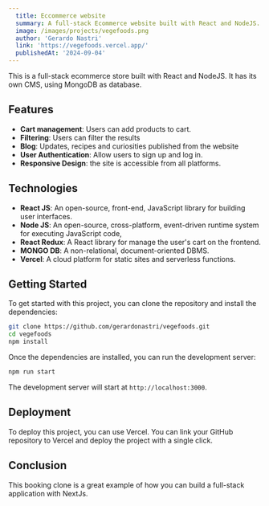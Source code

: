 ```yaml
---
  title: Eccommerce website
  summary: A full-stack Ecommerce website built with React and NodeJS.
  image: /images/projects/vegefoods.png
  author: 'Gerardo Nastri'
  link: 'https://vegefoods.vercel.app/'
  publishedAt: '2024-09-04'
---
```


This is a full-stack ecommerce store built with React and NodeJS. It has its own CMS, 
using MongoDB as database.

## Features

- **Cart management**: Users can add products to cart.
- **Filtering**: Users can filter the results
- **Blog**: Updates, recipes and curiosities published from the website
- **User Authentication**: Allow users to sign up and log in.
- **Responsive Design**: the site is accessible from all platforms.

## Technologies

- **React JS**: An open-source, front-end, JavaScript library for building user interfaces.
- **Node JS**: An open-source, cross-platform, event-driven runtime system for executing JavaScript code,
- **React Redux**: A React library for manage the user's cart on the frontend.
- **MONGO DB**: A non-relational, document-oriented DBMS.
- **Vercel**: A cloud platform for static sites and serverless functions.

## Getting Started

To get started with this project, you can clone the repository and install the
dependencies:

```bash
git clone https://github.com/gerardonastri/vegefoods.git
cd vegefoods
npm install
```

Once the dependencies are installed, you can run the development server:

```bash
npm run start
```

The development server will start at `http://localhost:3000`.

## Deployment

To deploy this project, you can use Vercel. You can link your GitHub repository
to Vercel and deploy the project with a single click.

## Conclusion

This booking clone is a great example of how you can build a full-stack
application with NextJs. 
